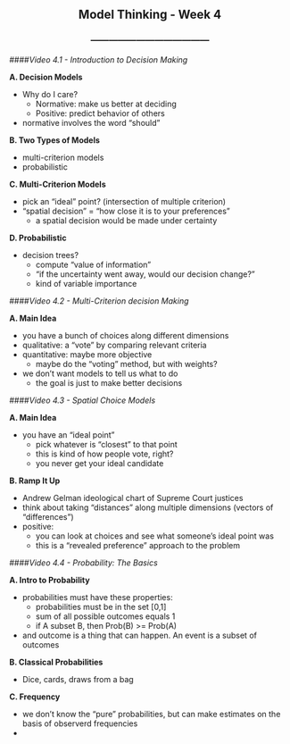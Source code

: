 <center> <h2>Model Thinking - Week 4</h2> </center>
<center> <h3>---------------------------------------</h3> </center>

####*Video 4.1 - Introduction to Decision Making*

**A. Decision Models**

- Why do I care?
    - Normative: make us better at deciding
    - Positive: predict behavior of others
- normative involves the word "should"

**B. Two Types of Models**

- multi-criterion models
- probabilistic

**C. Multi-Criterion Models**

- pick an "ideal" point? (intersection of multiple criterion)
- "spatial decision" = "how close it is to your preferences"
    - a spatial decision would be made under certainty

**D. Probabilistic**

- decision trees?
    - compute "value of information"
    - "if the uncertainty went away, would our decision change?"
    - kind of variable importance
    
####*Video 4.2 - Multi-Criterion decision Making*

**A. Main Idea**

- you have a bunch of choices along different dimensions
- qualitative: a "vote" by comparing relevant criteria
- quantitative: maybe more objective
    - maybe do the "voting" method, but with weights?
- we don't want models to tell us what to do
    - the goal is just to make better decisions

####*Video 4.3 - Spatial Choice Models*

**A. Main Idea**

- you have an "ideal point"
    - pick whatever is "closest" to that point
    - this is kind of how people vote, right?
    - you never get your ideal candidate

**B. Ramp It Up**

- Andrew Gelman ideological chart of Supreme Court justices
- think about taking "distances" along multiple dimensions (vectors of "differences")
- positive:
    - you can look at choices and see what someone's ideal point was
    - this is a "revealed preference" approach to the problem

####*Video 4.4 - Probability: The Basics*

**A. Intro to Probability**

- probabilities must have these properties:
    - probabilities must be in the set [0,1]
    - sum of all possible outcomes equals 1
    - if A subset B, then Prob(B) >= Prob(A)
- and outcome is a thing that can happen. An event is a subset of outcomes

**B. Classical Probabilities**

- Dice, cards, draws from a bag

**C. Frequency**

- we don't know the "pure" probabilities, but can make estimates on the basis of observerd frequencies
- 
